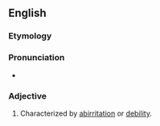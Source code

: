 ==English==

===Etymology===
{{suffix|en|abirritate|ive}}

===Pronunciation===
* {{a|US}} {{IPA|en|/ˌæb.ɪɹ.ɪˈteɪ.tɪv/}}

===Adjective===
{{en-adj}}

# {{lb|en|pharmaceutical effect}} Characterized by [[abirritation]] or [[debility]].